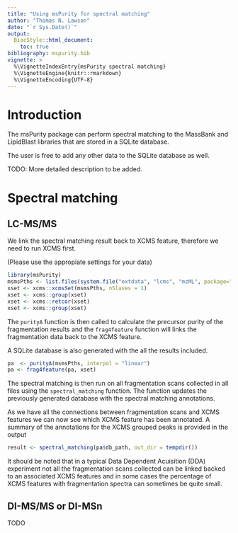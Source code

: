 ```yaml
---
title: "Using msPurity for spectral matching"
author: "Thomas N. Lawson"
date: "`r Sys.Date()`"
output: 
  BiocStyle::html_document:
    toc: true
bibliography: mspurity.bib
vignette: >
  %\VignetteIndexEntry{msPurity spectral matching}
  %\VignetteEngine{knitr::rmarkdown}
  %\VignetteEncoding{UTF-8}
---
```


# Introduction

The msPurity package can perform spectral matching to the MassBank and LipidBlast libraries that are stored in a SQLite database. 

The user is free to add any other data to the SQLite database as well.

TODO:
  More detailed description to be added.

# Spectral matching 

## LC-MS/MS

We link the spectral matching result back to XCMS feature, therefore we need to run XCMS first. 

(Please use the appropiate settings for your data)

```r
library(msPurity)
msmsPths <- list.files(system.file("extdata", "lcms", "mzML", package="msPurityData"), full.names = TRUE, pattern = "MSMS")
xset <- xcms::xcmsSet(msmsPths, nSlaves = 1)
xset <- xcms::group(xset)
xset <- xcms::retcor(xset)
xset <- xcms::group(xset)
```

The `purityA` function is then called to calculate the precursor purity of the fragmentation results and the `frag4feature` function will links the 
fragmentation data back to the XCMS feature.

A SQLite database is also generated with the all the results included.

```r
pa  <- purityA(msmsPths, interpol = "linear")
pa <- frag4feature(pa, xset)
```

The spectral matching is then run on all fragmentation scans collected in all files using the `spectral_matching` function. The function updates the previously generated database with
the spectral matching annotations.

As we have all the connections between fragmentation scans and XCMS features we can now see which XCMS feature has been annotated. A summary of the 
annotations for the XCMS grouped peaks is provided in the output

```r
result <- spectral_matching(pa$db_path, out_dir = tempdir())
```

It should be noted that in a typical Data Dependent Acuisition (DDA) experiment not all the fragmentation scans collected can be linked backed to an associated XCMS features and in some cases the percentage of XCMS features with fragmentation spectra can sometimes be quite small.

## DI-MS/MS or DI-MSn

TODO
